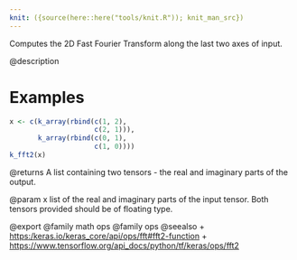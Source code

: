 ```yaml
---
knit: ({source(here::here("tools/knit.R")); knit_man_src})
---
```

Computes the 2D Fast Fourier Transform along the last two axes of input.

@description

# Examples
```r
x <- c(k_array(rbind(c(1, 2),
                     c(2, 1))),
       k_array(rbind(c(0, 1),
                     c(1, 0))))
k_fft2(x)
```

@returns
A list containing two tensors - the real and imaginary parts of the
output.

@param x
list of the real and imaginary parts of the input tensor. Both
tensors provided should be of floating type.

@export
@family math ops
@family ops
@seealso
+ <https:/keras.io/keras_core/api/ops/fft#fft2-function>
+ <https://www.tensorflow.org/api_docs/python/tf/keras/ops/fft2>
